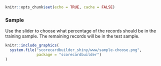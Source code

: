 ```r
knitr::opts_chunk$set(echo = TRUE, cache = FALSE)
```

### Sample

Use the slider to choose what percentage of the records should be in the training sample. The remaining records will be in the test sample.

```r
knitr::include_graphics(
  system.file("scorecardbuilder_shiny/www/sample-choose.png",
              package = "scorecardbuilder")
)
```